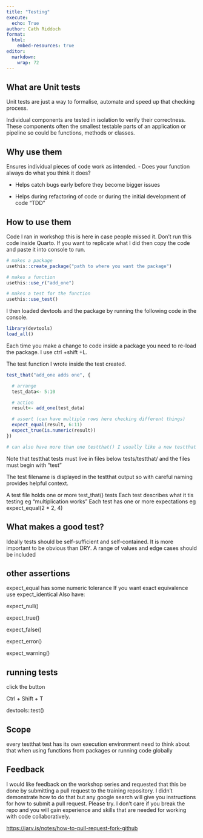 ```yaml
---
title: "Testing"
execute: 
  echo: True
author: Cath Riddoch
format:
  html:
    embed-resources: true
editor: 
  markdown: 
    wrap: 72
---
```


## What are Unit tests

Unit tests are just a way to formalise, automate and speed up that
checking process.

Individual components are tested in isolation to verify their
correctness. These components often the smallest testable parts of an
application or pipeline so could be functions, methods or classes.

## Why use them

Ensures individual pieces of code work as intended. - Does your function
always do what you think it does?

-   Helps catch bugs early before they become bigger issues

-   Helps during refactoring of code or during the initial development
    of code "TDD"

## How to use them

Code I ran in workshop this is here in case people missed it. Don't run
this code inside Quarto. If you want to replicate what I did then copy
the code and paste it into console to run.

```r
# makes a package
usethis::create_package("path to where you want the package")

# makes a function
usethis::use_r("add_one")

# makes a test for the function 
usethis::use_test()
```

I then loaded devtools and the package by running the following code in
the console.

```r
library(devtools)
load_all()
```

Each time you make a change to code inside a package you need to re-load
the package. I use ctrl +shift +L.

The test function I wrote inside the test created.

```r
test_that("add_one adds one", {

  # arrange
  test_data<- 5:10

  # action
  result<- add_one(test_data)

  # assert (can have multiple rows here checking different things)
  expect_equal(result, 6:11)
  expect_true(is.numeric(result))
})

# can also have more than one testthat() I usually like a new testthat if I re-run the function with different input. 
```

Note that testthat tests must live in files below tests/testthat/ and
the files must begin with "test"

The test filename is displayed in the testthat output so with careful
naming provides helpful context.

A test file holds one or more test_that() tests Each test describes what
it tis testing eg "multiplication works" Each test has one or more
expectations eg expect_equal(2 \* 2, 4)

## What makes a good test?

Ideally tests should be self-sufficient and self-contained. It is more
important to be obvious than DRY. A range of values and edge cases
should be included

## other assertions

expect_equal has some numeric tolerance If you want exact equivalence
use expect_identical Also have:

expect_null()

expect_true()

expect_false()

expect_error()

expect_warning()

## running tests

click the button

Ctrl + Shift + T

devtools::test()

## Scope

every testthat test has its own execution environment need to think
about that when using functions from packages or running code globally

## Feedback

I would like feedback on the workshop series and requested that this be
done by submitting a pull request to the training repository. I didn't
demonstrate how to do that but any google search will give you
instructions for how to submit a pull request. Please try. I don't care
if you break the repo and you will gain experience and skills that are
needed for working with code collaboratively.

<https://jarv.is/notes/how-to-pull-request-fork-github>
